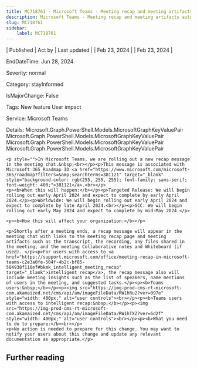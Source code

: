 ```yaml
---
title: MC718761 - Microsoft Teams - Meeting recap and meeting artifacts automatically shared in chat after meeting
description: Microsoft Teams - Meeting recap and meeting artifacts automatically shared in chat after meeting
slug: MC718761
sidebar:
    label: MC718761
---
```



| Published | Act by | Last updated |
| Feb 23, 2024 |  | Feb 23, 2024 |

EndDateTime: Jun 28, 2024

Severity: normal

Category: stayInformed

IsMajorChange: False

Tags: New feature User impact

Service: Microsoft Teams

Details: Microsoft.Graph.PowerShell.Models.MicrosoftGraphKeyValuePair Microsoft.Graph.PowerShell.Models.MicrosoftGraphKeyValuePair Microsoft.Graph.PowerShell.Models.MicrosoftGraphKeyValuePair Microsoft.Graph.PowerShell.Models.MicrosoftGraphKeyValuePair

```
<p style="">In Microsoft Teams, we are rolling out a new recap message in the meeting chat.&nbsp;<br></p><p>This message is associated with Microsoft 365 Roadmap ID <a href="https://www.microsoft.com/microsoft-365/roadmap?filters=&amp;searchterms=381121" target="_blank" style="background-color: rgb(255, 255, 255); font-family: sans-serif; font-weight: 400;">381121</a>.<br></p>
<p><b>When this will happen:</b></p><p>Targeted Release: We will begin rolling out early April 2024 and expect to complete by early April 2024.</p><p>Worldwide: We will begin rolling out early April 2024 and expect to complete by late April 2024.<br></p><p>GCC: We will begin rolling out early May 2024 and expect to complete by mid-May 2024.</p>

<p><b>How this will affect your organization:</b></p>

<p>Shortly after a meeting ends, a recap message will appear in the meeting chat with links to the meeting recap page and meeting artifacts such as the transcript, the recording, any files shared in the meeting, and the meeting Collaborative notes and Whiteboard (if used). </p><p>For users with access to <a href="https://support.microsoft.com/office/meeting-recap-in-microsoft-teams-c2e3a0fe-504f-4b2c-bf85-504938f110ef#bkmk_intelligent_meeting_recap" target="_blank">intelligent recap</a>, the recap message also will include meeting insights such as the list of speakers, name mentions of users in the meeting, and suggested tasks.</p><p><b>Teams users:&nbsp;</b></p><p><img src="https://img-prod-cms-rt-microsoft-com.akamaized.net/cms/api/am/imageFileData/RW1hRu2?ver=097e" style="width: 400px;" alt="user controls"><br></p><p><b>Teams users with access to intelligent recap:&nbsp;</b></p><p><img src="https://img-prod-cms-rt-microsoft-com.akamaized.net/cms/api/am/imageFileData/RW1hTXZ?ver=6d2f" style="width: 400px;" alt="user controls"><br></p><p><b>What you need to do to prepare:</b><br></p>
<p>No action is needed to prepare for this change. You may want to notify your users about this change and update any relevant documentation as appropriate.</p>
```

## Further reading
